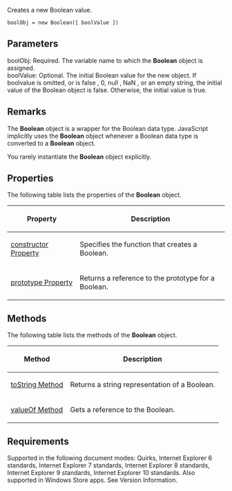 Creates a new Boolean value.

 boolObj = new Boolean([ boolValue ])

==Parameters==
; boolObj: Required. The variable name to which the '''Boolean''' object is assigned.
; boolValue: Optional. The initial Boolean value for the new object. If boolvalue is omitted, or is false , 0, null , NaN , or an empty string, the initial value of the Boolean object is false. Otherwise, the initial value is true.

==Remarks==
The '''Boolean''' object is a wrapper for the Boolean data type. JavaScript implicitly uses the '''Boolean''' object whenever a Boolean data type is converted to a '''Boolean''' object.

You rarely instantiate the '''Boolean''' object explicitly.


==Properties==
The following table lists the properties of the '''Boolean''' object.

{| class='wikitable'
|-
! Property
! Description
|-
| [[Objects/Boolean/constructor Property|constructor Property]]
| Specifies the function that creates a Boolean.
|-
| [[Objects/Boolean/prototype Property|prototype Property]]
| Returns a reference to the prototype for a Boolean.
|}

==Methods==
The following table lists the methods of the '''Boolean''' object.

{| class='wikitable'
|-
! Method
! Description
|-
| [[Objects/Boolean/toString Method|toString Method]]
| Returns a string representation of a Boolean.
|-
| [[Objects/Boolean/valueOf Method|valueOf Method]]
| Gets a reference to the Boolean.
|}

==Requirements==
Supported in the following document modes: Quirks, Internet Explorer 6 standards, Internet Explorer 7 standards, Internet Explorer 8 standards, Internet Explorer 9 standards, Internet Explorer 10 standards. Also supported in Windows Store apps. See Version Information.

